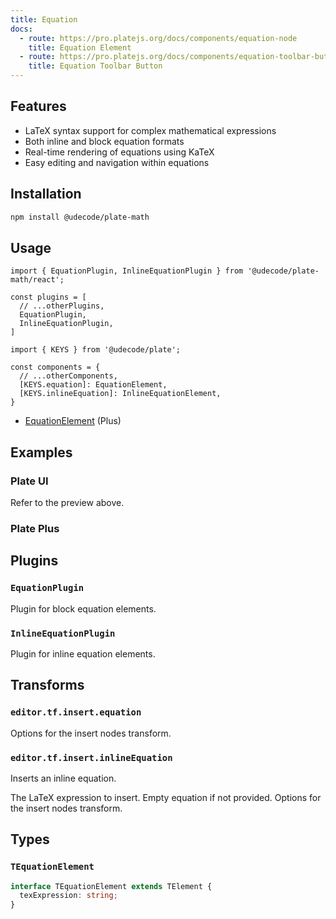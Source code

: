 ```yaml
---
title: Equation
docs:
  - route: https://pro.platejs.org/docs/components/equation-node
    title: Equation Element
  - route: https://pro.platejs.org/docs/components/equation-toolbar-button
    title: Equation Toolbar Button
---
```


<ComponentPreview name="equation-demo" />

<PackageInfo>

## Features

- LaTeX syntax support for complex mathematical expressions
- Both inline and block equation formats
- Real-time rendering of equations using KaTeX
- Easy editing and navigation within equations

</PackageInfo>

## Installation

```bash
npm install @udecode/plate-math
```

## Usage

```tsx
import { EquationPlugin, InlineEquationPlugin } from '@udecode/plate-math/react';
```

```tsx
const plugins = [
  // ...otherPlugins,
  EquationPlugin,
  InlineEquationPlugin,
]
```

```tsx
import { KEYS } from '@udecode/plate';

const components = {
  // ...otherComponents,
  [KEYS.equation]: EquationElement,
  [KEYS.inlineEquation]: InlineEquationElement,
}
```

- [EquationElement](https://pro.platejs.org/docs/components/equation-node) (Plus)

## Examples

### Plate UI

Refer to the preview above.

### Plate Plus

<ComponentPreviewPro name="equation-pro" />

## Plugins

### `EquationPlugin`

Plugin for block equation elements.

### `InlineEquationPlugin`

Plugin for inline equation elements.

## Transforms

### `editor.tf.insert.equation`

<API name="insert.equation">
<APIOptions type="InsertNodesOptions">
    Options for the insert nodes transform.
</APIOptions>
</API>

### `editor.tf.insert.inlineEquation`

Inserts an inline equation.

<API name="insert.inlineEquation">
<APIParameters>
  <APIItem name="texExpression" type="string" optional>
    The LaTeX expression to insert. Empty equation if not provided.
  </APIItem>
  <APIItem name="options" type="InsertNodesOptions" optional>
    Options for the insert nodes transform.
  </APIItem>
</APIParameters>
</API>

## Types

### `TEquationElement`

```typescript
interface TEquationElement extends TElement {
  texExpression: string;
}
```
